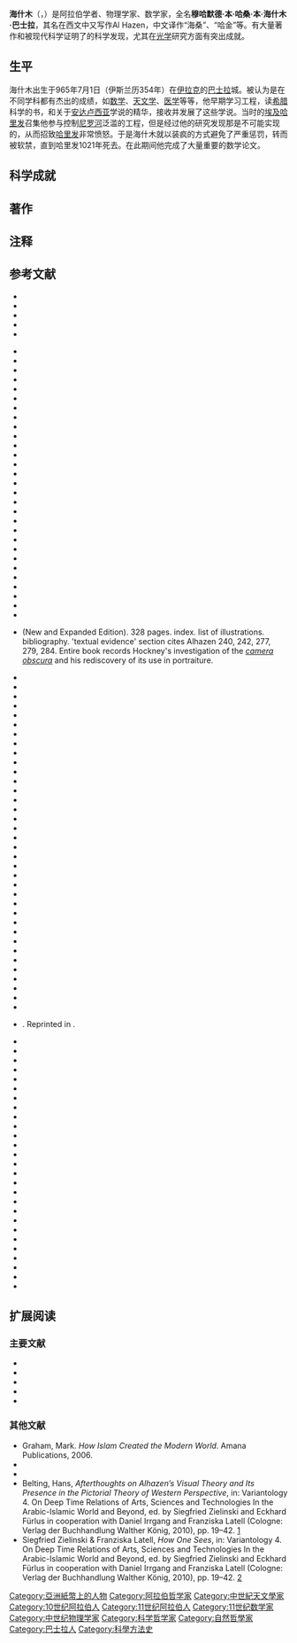 {{Expand English|en:Ibn al-Haytham}}
{{Infobox scientist
|name              = 阿尔·哈金
|image             = Hazan.png
|caption           = 阿尔·哈金(伊本·海什木)
|birth_date        = {{birth date|965|7|1}}<ref name=Britannica>{{Harvnb|Lorch|2008}}</ref> ([[伊斯兰历|伊斯兰历]]354 年)<ref>{{citation|author=[[Charles_M._Falco|Charles M. Falco]]|title=Ibn al-Haytham and the Origins of Computerized Image Analysis|publisher=International Conference on Computer Engineering & Systems (ICCES)|date=November 27–29, 2007|url=http://www.optics.arizona.edu/SSD/art-optics/papers/IEEECairo.pdf|accessdate=2010-01-30|archive-date=2011-07-26|archive-url=https://web.archive.org/web/20110726022317/http://www.optics.arizona.edu/SSD/art-optics/papers/IEEECairo.pdf|dead-url=yes}}</ref> |
|birth_place       = 现今[[伊拉克|伊拉克]][[巴士拉|巴士拉]]
|death_date        = {{death date and age|1040|3|6|965|7|1}}<ref name=Britannica/> (伊斯兰历430年)<ref>{{citation|title=Al-Mubashshir ibn Fâtik. Prolegomena to an Abortive Edition|author=[[Franz_Rosenthal|Franz Rosenthal]]|journal=Oriens|volume=13|year=1960–1961|pages=132–158 [136–7] |publisher=[[Brill_Publishers|Brill Publishers]]|jstor=1580309}}</ref>
|death_place       = [[法蒂玛王朝|法蒂玛王朝]][[埃及|埃及]][[开罗|开罗]]
|residence         = 巴士拉<br />[[开罗|开罗]]
|citizenship       =
|nationality       =
|ethnicity         = [[阿拉伯人|阿拉伯人]]
|fields            = [[物理学|物理学]]、[[数学|数学]]
|workplaces        =
|alma_mater        =
|notable_students  =
|influences        = [[亚里士多德|亚里士多德]]，[[欧几里得|欧几里得]]，[[托勒密|托勒密]]
|influenced        = [[伊本·魯世德|伊本·魯世德]]，[[威特罗|威特罗]]，[[罗吉尔·培根|罗吉尔·培根]]，[[开普勒|开普勒]]
|known_for         = 《光学之书》、《有关托勒密的疑点》、《世界的结构》、《运动模式》、《光论》、《地方论》等<br>[[科学方法|科学方法]]、[[实验科学|实验科学]]、[[实验物理学|实验物理学]]、[[实验心理学|实验心理学]]、[[视知觉|视知觉]]、[[解析几何|解析几何]]、[[天文学|天文学]]、[[天体力学|天体力学]]
|footnotes         =
|Religion          = 有神论者<ref name="mathsong.com"/> school_tradition = [[逊尼派|逊尼派]]
}}

'''海什木'''（{{lang-ar|محمد بن الحسن بن الحسن بن الهيثم أبو على البصري|Abū ʿAlī al-Ḥasan ibn al-Ḥasan ibn al-Haytham}}，{{bd|965年||1040年||}}）是阿拉伯学者、物理学家、数学家，全名'''穆哈默德·本·哈桑·本·海什木·巴士拉'''，其名在西文中又写作Al Hazen，中文译作“海桑”、“哈金”等。有大量著作和被现代科学证明了的科学发现，尤其在[[光学|光学]]研究方面有突出成就。

== 生平 ==
海什木出生于965年7月1日（伊斯兰历354年）在[[伊拉克|伊拉克]]的[[巴士拉|巴士拉]]城。被认为是在不同学科都有杰出的成绩，如[[阿拉伯数学|数学]]、[[天文学|天文学]]、[[阿拉伯医学|医学]]等等，他早期学习工程，读[[希腊|希腊]]科学的书，和关于[[安达卢西亚|安达卢西亚]]学说的精华，接收并发展了这些学说。当时的[[埃及|埃及]][[哈里发|哈里发]]召集他参与控制[[尼罗河|尼罗河]]泛滥的工程，但是经过他的研究发现那是不可能实现的，从而招致[[哈里发|哈里发]]非常愤怒。于是海什木就以装疯的方式避免了严重惩罚，转而被软禁，直到哈里发1021年死去。在此期间他完成了大量重要的数学论文。

== 科学成就 ==

== 著作 ==
==注释==
{{Reflist|2}}

== 参考文献 ==
{{Refbegin|2}}
* {{Citation
 |last         = Aaen-Stockdale
 |first        = C. R.
 |year         = 2008
 |title        = Ibn al-Haytham and psychophysics
 |journal      = Perception
 |volume       = 37
 |issue        = 4
 |pages        = 636–638
 |url          = http://www.perceptionweb.com/perception/editorials/p5940.pdf
 |doi          = 10.1068/p5940
 |pmid         = 18546671
 |access-date  = 2012-10-18
 |archive-url  = https://web.archive.org/web/20120321203226/http://www.perceptionweb.com/perception/editorials/p5940.pdf
 |archive-date = 2012-03-21
 |dead-url     = yes
}}
* {{Citation
 |last=Professor Abattouy
 |first=Mohammed
 |year=2002
 |title=The Arabic Science of weights: A Report on an Ongoing Research Project
 |journal=The Bulletin of the Royal Institute for Inter-Faith Studies
 |volume=4
 |pages=109–130
 }}
* {{Citation
 |last=Abbott
 |first=David
 |title=Biographical Dictionary of Scientists
 |volume=I
 |publisher=Frederick Muller Ltd
 |date=December 1983
 |isbn=0-584-10854-0
 |oclc=10505374
 }}
* {{Citation
 |last        = Agrawal
 |first       = Amit
 |last2       = Taguchi
 |first2      = Yuichi
 |last3       = Ramalingam
 |first3      = Srikumar
 |year        = 2011
 |title       = Beyond Alhazen's Problem: Analytical Projection Model for Non-Central Catadioptric Cameras with Quadric Mirrors
 |publisher   = IEEE Conference on Computer Vision and Pattern Recognition
 |url         = http://www.umiacs.umd.edu/~aagrawal/cvpr11/fp/fp.html
 |deadurl     = yes
 |archiveurl  = https://web.archive.org/web/20120307040949/http://www.umiacs.umd.edu/~aagrawal/cvpr11/fp/fp.html
 |archivedate = 2012-03-07
}}
* {{Citation
 |last        = Agrawal
 |first       = Amit
 |last2       = Taguchi
 |first2      = Yuichi
 |last3       = Ramalingam
 |first3      = Srikumar
 |year        = 2010
 |title       = Analytical Forward Projection for Axial Non-Central Dioptric and Catadioptric Cameras
 |publisher   = European Conference on Computer Vision
 |url         = http://www.umiacs.umd.edu/~aagrawal/eccv10/fp/fp.html
 |deadurl     = yes
 |archiveurl  = https://web.archive.org/web/20120307042704/http://www.umiacs.umd.edu/~aagrawal/eccv10/fp/fp.html
 |archivedate = 2012-03-07
}}

* {{Citation
 |last=Arjomand
 |first=Kamran
 |year=1997
 |title=The emergence of scientific modernity in Iran: controversies surrounding astrology and modern astronomy in the mid-nineteenth century
 |journal=[[Iranian_Studies|Iranian Studies]]
 |volume=30
 |issue=1
 }}
* {{Citation
 |last=Bettany
 |first=Laurence
 |year=1995
 |title=Ibn al-Haytham: an answer to multicultural science teaching?
 |journal=Physics Education
 |volume=30
 |pages=247–252
 |doi=10.1088/0031-9120/30/4/011
 |bibcode = 1995PhyEd..30..247B }}
* {{Citation
 |last=El-Bizri
 |first=Nader
 |author-link=Nader El-Bizri
 |year=2004
 |title=La perception de la profondeur: Alhazen, Berkeley et Merleau-Ponty
 |journal=Oriens-Occidens: sciences, mathématiques et philosophie de l’antiquité à l’âge classique (Cahiers du Centre d’Histoire des Sciences et des Philosophies Arabes et Médiévales)
 |volume=5
 |pages=171–184
 |publisher=[[Centre_National_de_la_Recherche_Scientifique|Centre National de la Recherche Scientifique]]
 }}
* {{Citation
 |last=El-Bizri
 |first=Nader
 |author-link=Nader El-Bizri
 |year=2005a
 |title=A Philosophical Perspective on Alhazen’s ''Optics''
 |journal=Arabic Sciences and Philosophy
 |volume=15
 |issue=2
 |pages=189–218
 |publisher=[[Cambridge_University_Press|Cambridge University Press]]
 |doi=10.1017/S0957423905000172
 }}
* {{Citation
 |last=El-Bizri
 |first=Nader
 |author-link=Nader El-Bizri
 |year=2005b
 |contribution=Ibn al-Haytham
 |editor-last=Wallis
 |editor-first=Faith
 |title=Medieval Science, Technology, and Medicine: An Encyclopedia
 |pages=237–240
 |publisher=[[Routledge|Routledge]]
 |publication-place=[[New_York|New York]] & [[London|London]]
 |isbn=0-415-96930-1
 |oclc=218847614 58829023 61228669
 }}
* {{Citation
 |last=El-Bizri
 |first=Nader
 |author-link=Nader El-Bizri
 |year=2006
 |contribution=Ibn al-Haytham or Alhazen
 |editor-last=Meri
 |editor-first=Josef W.
 |title=Medieval Islamic Civilization: An Encyclopaedia
 |volume=II
 |pages=343–345
 |publisher=Routledge
 |publication-place=New York & London
 |isbn=0-415-96692-2
 |oclc=224371638 59360024
 }}
* {{Citation
 |last=El-Bizri
 |first=Nader
 |author-link=Nader El-Bizri
 |year=2007
 |title=In Defence of the Sovereignty of Philosophy: Al-Baghdadi's Critique of Ibn al-Haytham's Geometrisation of Place
 |journal=Arabic Sciences and Philosophy
 |volume=17
 |pages=57–80
 |publisher=Cambridge University Press
 |doi=10.1017/S0957423907000367
 }}
* {{Citation
 |last=El-Bizri
 |first=Nader
 |author-link=Nader El-Bizri
 |year=2004
 |title=Ibn al-Haytham et le problème de la couleur
 |journal=Oriens-Occidens: sciences, mathématiques et philosophie de l’antiquité à l’âge classique (Cahiers du Centre d’Histoire des Sciences et des Philosophies Arabes et Médiévales)
 |volume=7
 |pages=201–226
 |publisher=Centre National de la Recherche Scientifique
 }}
* {{Citation
 |last1=Bouali
 |first1=Hamid-Eddine
 |last2=Zghal
 |first2=Mourad
 |last3=Lakhdar
 |first3=Zohra Ben
 |year=2005
 |title=Popularisation of Optical Phenomena: Establishing the First Ibn Al-Haytham Workshop on Photography
 |publisher=The Education and Training in Optics and Photonics Conference
 |url=http://spie.org/etop/ETOP2005_080.pdf
 |accessdate=2008-07-08
 |format=PDF
 |archive-date=2011-05-24
 |archive-url=https://web.archive.org/web/20110524041243/http://spie.org/etop/ETOP2005_080.pdf
 |dead-url=no
 }}
* {{Citation
 |last        = Burns
 |first       = Robert
 |title       = Some fear Iraq may be rebuilding its weapons of mass destruction
 |url         = http://www.cjonline.com/stories/080899/new_iraqweapons.shtml
 |newspaper   = [[Topeka_Capital-Journal|Topeka Capital-Journal]]
 |date        = 1999-08-08
 |accessdate  = 2008-09-21
 |deadurl     = yes
 |archiveurl  = https://web.archive.org/web/20090315184541/http://www.cjonline.com/stories/080899/new_iraqweapons.shtml
 |archivedate = 2009年3月15日
 |df          = 
}}
* {{Citation
 |last1=Child
 |first1=John
 |last2=Shuter
 |first2=Paul
 |last3=Taylor
 |first3=David
 |title=Understanding History
 |year=1992
 |publisher=[[Heinemann_(book_publisher)|Heinemann]]
 |isbn=0-435-31211-1
 |oclc=27338645
 }}
* {{Citation
 |last=Corbin
 |first=Henry
 |author-link=Henry Corbin
 |title=History of Islamic Philosophy, Translated by Liadain Sherrard, [[Philip_Sherrard|Philip Sherrard]]
 |publisher=Kegan Paul International in association with Islamic Publications for The Institute of Ismaili Studies
 |publication-place=London
 |date=1993; original French 1964
 |isbn=0-7103-0416-1
 |oclc=22109949 221646817 22181827 225287258
 }}
* {{Citation
 |last=Crombie
 |first=A. C.
 |year=1971
 |title=Robert Grosseteste and the Origins of Experimental Science, 1100–1700
 |publisher=[[Clarendon_Press|Clarendon Press]], [[Oxford_University|Oxford University]]
 }}
* {{Citation
 |last=Dr. Al Deek
 |first=Mahmoud
 |year=2004
 |title=Ibn Al-Haitham: Master of Optics, Mathematics, Physics and Medicine
 |journal=Al Shindagah
 |issue=November–December 2004
 |url=http://www.alshindagah.com/novdec2004/ibn.html
 |access-date=2012-10-18
 |archive-url=https://web.archive.org/web/20080617021504/http://www.alshindagah.com/novdec2004/ibn.html
 |archive-date=2008-06-17
 |dead-url=yes
 }}
* {{Citation
 |title=Science and Human Destiny
 |last1=Dessel
 |first1=Norman F.
 |last2=Nehrich
 |first2=Richard B.
 |last3=Glenn I.
 |first3=Voran
 |year=1973
 |publisher=[[McGraw-Hill|McGraw-Hill]]
 |isbn=0-07-016580-7
 |oclc=409664
 }}
* {{Citation
 |last=Duhem
 |first=Pierre
 |author-link=Pierre Duhem
 |date=1908, 1969
 |title=To Save the Phenomena: An Essay on the Idea of Physical theory from Plato to Galileo
 |publisher=[[University_of_Chicago_Press|University of Chicago Press]], [[Chicago|Chicago]]
 |isbn=0-226-16921-9
 |oclc=12429405
 }}
* {{Citation
 |last=Eder
 |first=Michelle
 |year=2000
 |title=Views of Euclid's Parallel Postulate in Ancient Greece and in Medieval Islam
 |url=http://www.math.rutgers.edu/~cherlin/History/Papers2000/eder.html
 |publisher=[[Rutgers_University|Rutgers University]]
 |accessdate=2008-01-23
 |archive-date=2016-08-19
 |archive-url=https://web.archive.org/web/20160819183259/http://www.math.rutgers.edu/~cherlin/History/Papers2000/eder.html
 |dead-url=no
 }}
* {{Citation
 |last=Elliott
 |first=Robert Stratman
 |year=1966
 |title=Electromagnetics
 |publisher=McGraw-Hill
 |publication-place=New York
 }}
* {{Citation
 |last        = Falco
 |first       = Charles M.
 |author-link = Charles M. Falco
 |title       = Ibn al-Haytham and the Origins of Modern Image Analysis
 |publisher   = presented at a plenary session at the International Conference on Information Sciences, Signal Processing and its Applications
 |date        = 12–15 February 2007
 |location    = [[Sharjah|Sharjah]], [[United_Arab_Emirates|United Arab Emirates]] (U.A.E.)
 |url         = http://www.optics.arizona.edu/ssd/FalcoPlenaryUAE.pdf
 |accessdate  = 2008-01-23
}}{{dead link|date=2018年1月 |bot=InternetArchiveBot |fix-attempted=yes }}
* {{Citation
 |last=Faruqi
 |first=Yasmeen M.
 |year=2006
 |title=Contributions of Islamic scholars to the scientific enterprise
 |journal=International Education Journal
 |volume=7
 |issue=4
 |pages=391–396
 }}
* {{Citation
 |last=Gondhalekar
 |first=Prabhakar M.
 |year=2001
 |title=The Grip of Gravity: The Quest to Understand the Laws of Motion and Gravitation
 |publisher=Cambridge University Press
 |isbn=0-521-80316-0
 |oclc=224074913 45418963
 }}
* {{Citation
 |last=Grant
 |first=Edward
 |year=1974
 |title=A source book in medieval science
 |volume=Volume One
 |location= Cambridge MA
 |publisher= Harvard University Press
}}
* {{Citation
 |last=Grant
 |first=Edward
 |contribution=Alhazen
 |year=2008
 |title=Encarta'' Online Encyclopedia
 |publisher=[[Microsoft|Microsoft]]
 |url=http://encarta.msn.com/encyclopedia_761579452/Alhazen.html
 |accessdate=2008-09-16
 |archive-url=https://web.archive.org/web/20080526161019/http://encarta.msn.com/encyclopedia_761579452/Alhazen.html
 |archive-date=2008-05-26
 |dead-url=yes
 }}
* {{Citation
 |last=Hamarneh
 |first=Sami
 |year=1972
 |title=Review: Hakim Mohammed Said, ''Ibn al-Haitham''
 |journal=[[Isis_(journal)|Isis]]
 |volume=63
 |issue=1
 |pages=118–119
 |doi=10.1086/350861
 }}
* {{Citation
 |last=Hassan
 |first=Ahmad Y.
 |author-link=Ahmad Y Hassan
 |url=http://www.history-science-technology.com/Articles/articles%206.htm
 |title=Al-Jazari And the History of the Water Clock
 |year=2007
 |accessdate=2008-01-23
 |archive-date=2014-02-08
 |archive-url=https://web.archive.org/web/20140208205525/http://www.history-science-technology.com/Articles/articles%206.htm
 |dead-url=no
 }}
* {{Citation
 |last=Hatfield
 |first=Gary
 |contribution=Was the Scientific Revolution Really a Revolution in Science?
 |editor1-last=Ragep
 |editor1-first=F. J.
 |editor2-last=Ragep
 |editor2-first=Sally P.
 |editor3-last=Livesey
 |editor3-first=Steven John
 |year=1996
 |title=Tradition, Transmission, Transformation: Proceedings of Two Conferences on Pre-modern Science held at the University of Oklahoma
 |publisher=[[Brill_Publishers|Brill Publishers]]
 |isbn=90-04-09126-2
 |oclc=19740432 234073624 234096934
 }}
* {{Citation
 |last=Heeffer
 |first=Albrecht
 |date=September 14–15, 2003
 |contribution=Kepler’s near discovery of the sine law: A qualitative computational model
 |title=Third International workshop: Computer models of scientific reasoning and applications
 |publisher=[[National_Library_of_the_Argentine_Republic|National Library of the Argentine Republic]]
 |publication-place=[[Buenos_Aires|Buenos Aires]]
 |url=http://logica.ugent.be/albrecht/thesis/Heeffer-CMSRAfinal.pdf
 |accessdate=2008-01-23
 |format=PDF
 |archive-date=2021-03-13
 |archive-url=https://web.archive.org/web/20210313035918/http://logica.ugent.be/albrecht/thesis/Heeffer-CMSRAfinal.pdf
 |dead-url=no
 }}
* {{Citation
 |last=Hershenson
 |first=Maurice
 |year=1989
 |title=The Moon Illusion
 |publisher=[[Lawrence_Erlbaum_Associates|Lawrence Erlbaum Associates]]
 |isbn=0-8058-0121-9
 |url=http://books.google.co.uk/books?id=x1qcL4CTwlIC
 |accessdate=2008-09-22
 |oclc=20091171 231045807
 |archive-date=2015-01-14
 |archive-url=https://web.archive.org/web/20150114083046/http://books.google.co.uk/books?id=x1qcL4CTwlIC
 |dead-url=yes
 }}
* {{Citation
 |last=Highfield
 |first=Roger
 |date=1 April 1997
 |title=Don solves the last puzzle left by ancient Greeks
 |journal=[[The_Daily_Telegraph|The Daily Telegraph]]
 |volume=676
 |url=http://www.telegraph.co.uk/htmlContent.jhtml?html=/archive/1997/04/01/ngre01.html
 |accessdate=2008-09-24
 |archive-date=2004-11-23
 |archive-url=https://web.archive.org/web/20041123051228/http://www.telegraph.co.uk/htmlContent.jhtml?html=%2Farchive%2F1997%2F04%2F01%2Fngre01.html
 |dead-url=no
 }}
* {{Citation
 |last=Hockney
 |first=David
 |year=2006
 |title=Secret Knowledge: Rediscovering the Lost Techniques of the Old Masters
 |isbn=0-14-200512-6
 }} (New and Expanded Edition). 328 pages. index. list of illustrations. bibliography. 'textual evidence' section cites Alhazen 240, 242, 277, 279, 284. Entire book records Hockney's investigation of the ''[[camera_obscura|camera obscura]]'' and his rediscovery of its use in portraiture.
* {{Citation
 |last=Hodgson
 |first=Peter Edward
 |publication-date=2006-01-15
 |year=2006
 |title=Theology And Modern Physics
 |publication-place=Burlington, VT
 |publisher=Ashgate Publishing
 |id=DDC: 201.653, LCC: BL265.P4 H63 2005
 |isbn=978-0-7546-3622-9
 |oclc=56876894
 }}
* {{Citation
 |last=Howard
 |first=Ian P.
 |year=1996
 |title=Alhazen's neglected discoveries of visual phenomena
 |journal=Perception
 |volume=25
 |issue=10
 |pages=1203–1217
 |doi=10.1068/p251203
 |pmid=9027923
 }}
* {{Citation
 |last1=Howard
 |first1=Ian P.
 |last2=Wade
 |first2=Nicholas J.
 |journal=Perception
 |year=1996
 |volume=25
 |issue=10
 |pages=1189–201
 |title=Ptolemy's contributions to the geometry of binocular vision
 |doi=10.1068/p251189
 |pmid=9027922
 }}
* {{Citation
 |last=Katz
 |first=Victor J.
 |year=1995
 |title=Ideas of Calculus in Islam and India
 |journal=Mathematics Magazine
 |volume=68
 |issue=3
 |pages=163–174
 |doi=10.2307/2691411
 }}
* {{Citation
 |last=Katz
 |first=Victor J.
 |year=1998
 |title=History of Mathematics: An Introduction
 |publisher=[[Addison-Wesley|Addison-Wesley]]
 |isbn=0-321-01618-1
 |oclc=38199387 60154481
 }}
* {{Citation
 |last1=Kelley
 |first1=David H.
 |last2=Milone
 |first2=E. F.
 |last3=Aveni
 |first3=A. F.
 |year=2005
 |title=Exploring Ancient Skies: An Encyclopedic Survey of Archaeoastronomy
 |publisher=Birkhäuser
 |isbn=0-387-95310-8
 |url=http://books.google.com/books?id=zNkgyyPr7kwC&pg=PA83&dq=%22book+of+optics%22+alhazen
 |oclc=213887290
 |accessdate=2012-10-18
 |archive-date=2013-06-17
 |archive-url=https://web.archive.org/web/20130617192843/http://books.google.com/books?id=zNkgyyPr7kwC&pg=PA83&dq=%22book+of+optics%22+alhazen
 |dead-url=no
 }}
* {{Citation
 |last=Khaleefa
 |first=Omar
 |year=1999
 |title=Who Is the Founder of Psychophysics and Experimental Psychology?
 |journal=American Journal of Islamic Social Sciences
 |volume=16
 |issue=2
 }}
* {{Citation
 |last=Langerman
 |first=Y. Tzvi
 |year=1990
 |title=Ibn al Haytham's On the Configuration of the World
 }}
* {{Citation
 |last=Lindberg
 |first=David C.
 |year=1967
 |title=Alhazen's Theory of Vision and Its Reception in the West
 |journal=Isis
 |volume=58
 |issue=3
 |pages=321–341
 |doi=10.1086/350266
 |pmid=4867472
 }}
* {{Citation
 |last=Lindberg
 |first=David C.
 |year=1976
 |title=Theories of Vision from al-Kindi to Kepler
 |publisher=University of Chicago Press, Chicago
 |isbn=0-226-48234-0
 |oclc=1676198 185636643
 }}
* {{Citation
 |last=Lindberg
 |first=David C.
 |year=1996
 |title=Roger Bacon and the Origins of Perspectiva in the Middle Ages''
 |publisher=Clarendon Press
 }}
* {{Citation
 |last=Lorch
 |first=Richard
 |year=2008
 |contribution=Ibn al-Haytham
 |title=Encyclopædia Britannica
 |url=http://www.britannica.com/EBchecked/topic/738111/Ibn-al-Haytham
 |accessdate=2008-08-06
 |archive-date=2015-05-30
 |archive-url=https://web.archive.org/web/20150530011153/http://www.britannica.com/EBchecked/topic/738111/Ibn-al-Haytham
 |dead-url=no
 }}
* {{Citation
 |last1=MacKay
 |first1=R. J.
 |last2=Oldford
 |first2=R. W.
 |title=Scientific Method, Statistical Method and the Speed of Light
 |journal=[[Statistical_Science|Statistical Science]]
 |volume=15
 |issue=3
 |date=August 2000
 |pages=254–78
 |doi=10.1214/ss/1009212817}}
* {{Citation
 |last=Marshall
 |first=O. S.
 |year=1950
 |title=Alhazen and the Telescope
 |journal=Astronomical Society of the Pacific Leaflets
 |volume=6
 |page=4
 }}
* {{Citation
 |first        = Pavlos
 |last         = Mihas
 |date         = July 15–18, 2005
 |contribution = Use of History in Developing ideas of refraction, lenses and rainbow
 |title        = Eighth International History, Philosophy, Sociology & Science Teaching Conference
 |url          = http://www.ihpst2005.leeds.ac.uk/papers/Mihas.pdf
 |publisher    = [[University_of_Leeds|University of Leeds]]
 |accessdate   = 2008-01-23
 |format       = PDF
 |deadurl      = yes
 |archiveurl   = https://web.archive.org/web/20070927032208/http://www.ihpst2005.leeds.ac.uk/papers/Mihas.pdf
 |archivedate  = 2007-09-27
}}
* {{Citation
 |last=Mohamed
 |first=Mohaini
 |title=Great Muslim Mathematicians
 |year=2000
 |publisher=Penerbit UTM
 |isbn=983-52-0157-9
 |oclc=48759017
 }}
* {{Citation
 |last=Montada
 |first=Josep Puig
 |date=September 28, 2007
 |contribution=Ibn Bajja
 |title=Stanford Encyclopedia of Philosophy
 |url=http://plato.stanford.edu/entries/ibn-bajja
 |accessdate=2008-07-11
 |archive-date=2020-03-16
 |archive-url=https://web.archive.org/web/20200316085852/https://plato.stanford.edu/entries/ibn-bajja/
 |dead-url=no
 }}
* {{Citation
 |last1=Morelon
 |first1=Régis
 |last2=Rashed
 |first2=Roshdi
 |year=1996
 |title=[[Encyclopedia_of_the_History_of_Arabic_Science|Encyclopedia of the History of Arabic Science]]
 |volume=2
 |publisher=Routledge
 |isbn=0-415-12410-7
 |oclc=34731151
 }}
* {{Citation
 |last=Murphy
 |first=Dan
 |title=No more 'Saddams': Iraqis get new currency
 |url=http://www.csmonitor.com/2003/1017/p07s01-woiq.html
 |newspaper=[[The_Christian_Science_Monitor|The Christian Science Monitor]]
 |date=2003-10-17
 |accessdate=2008-09-21
 |archive-date=2021-04-17
 |archive-url=https://web.archive.org/web/20210417150602/https://www.csmonitor.com/2003/1017/p07s01-woiq.html
 |dead-url=no
 }}
* {{Citation
 |first=Seyyed Hossein
 |last=Nasr
 |author-link=Hossein Nasr
 |title=The achievements of Ibn Sina in the field of science and his contributions to its philosophy
 |journal=Islam & Science
 |issue=December 2003
 |year=2003
 }}
* {{Citation
 |last1=O'Connor
 |first1=J. J.
 |last2=Robertson
 |first2=E. F.
 |date=November 1999
 |title=Abu Ali al-Hasan ibn al-Haytham
 |url=http://www-history.mcs.st-andrews.ac.uk/Biographies/Al-Haytham.html
 |accessdate=2008-09-20
 |archive-date=2009-04-19
 |archive-url=https://web.archive.org/web/20090419131556/http://www-history.mcs.st-andrews.ac.uk/Biographies/Al-Haytham.html
 |dead-url=no
 }}
* {{Citation
 |last1=O'Connor
 |first1=J. J.
 |last2=Robertson
 |first2=E. F.
 |date=August 2002
 |title=Light through the ages: Ancient Greece to Maxwell
 |url=http://www-history.mcs.st-andrews.ac.uk/HistTopics/Light_1.html
 |accessdate=2008-09-20
 |archive-date=2019-10-23
 |archive-url=https://web.archive.org/web/20191023091334/https://www-history.mcs.st-andrews.ac.uk/HistTopics/Light_1.html
 |dead-url=no
 }}
* {{Citation
 |last=Omar
 |first=Saleh Beshara
 |year=1977
 |title=Ibn al-Haytham's Optics: A Study of the Origins of Experimental Science
 |publisher=[[Minneapolis|Minneapolis]]: Bibliotheca Islamica
 |isbn=0-88297-015-1
 |oclc=3328963
 }}
* {{Citation
 |last=Pines
 |first=Shlomo
 |author-link=Shlomo Pines
 |year=1986
 |title=Studies in Arabic Versions of Greek Texts and in Mediaeval Science
 |publisher=Brill Publishers
 |isbn=965-223-626-8
 |oclc=14217211 165468475 46823952 60041227
 }}
* {{Citation
 |last=Plott
 |first=C.
 |year=2000
 |title=Global History of Philosophy: The Period of Scholasticism
 |isbn=81-208-0551-8
 |publisher=[[Motilal_Banarsidass|Motilal Banarsidass]]
<!-- |ISBN status=May be invalid – please double check -->
 }}
* {{Citation
 |last         = Powers
 |first        = Richard
 |author-link  = Richard Powers
 |date         = April 18, 1999
 |contribution = Best Idea; Eyes Wide Open
 |url          = http://online.physics.uiuc.edu/courses/phys199epp/fall06/Powers-NYTimes.pdf
 |title        = The New York Times
 |accessdate   = 2008-01-23
 |deadurl      = yes
 |archiveurl   = https://web.archive.org/web/20080229172533/http://online.physics.uiuc.edu/courses/phys199epp/fall06/Powers-NYTimes.pdf
 |archivedate  = 2008年2月29日
}}
* {{Citation
 |last=Qadir
 |first=Asghar
 |year=1989
 |title=Relativity: An Introduction to the Special Theory
 |publisher=World Scientific Publishing Co., [[Singapore|Singapore]]
 }}
* {{Citation
 |last=Qadir
 |first=C. A.
 |year=1990
 |title=Philosophy and Science in the lslamic World
 |publisher=Routledge
 |publication-place=London
 }}
* {{Citation
 |last=Rashed
 |first=Roshdi
 |title=A Polymath in the 10th century
 |journal=[[Science_(journal)|Science]]
 |volume=297
 |issue=5582
 |doi=10.1126/science.1074591
 |page=773
 |pmid=12161634
 |issn=0036-8075
 |url=http://www.sciencemag.org/cgi/pmidlookup?view=long&pmid=12161634
 |date=August 2002a}}
* {{Citation
 |last=Rashed
 |first=Roshdi
 |title=PORTRAITS OF SCIENCE: A Polymath in the 10th Century
 |page=773
 |publisher=[[Science_magazine|Science magazine]]
 |url=http://www.sciencemag.org/cgi/content/full/297/5582/773
 |accessdate=2008-09-16
 |pmid=12161634
 |doi=10.1126/science.1074591
 |journal=Science
 |volume=297
 |issue=5582
 |issn=0036-8075
 |date=2002-08-02
 |archive-date=2009-06-25
 |archive-url=https://web.archive.org/web/20090625071224/http://www.sciencemag.org/cgi/content/full/297/5582/773
 |dead-url=no
 }}
* {{Citation
 |last=Rashed
 |first=Roshdi
 |year=2007
 |title=The Celestial Kinematics of Ibn al-Haytham
 |journal=Arabic Sciences and Philosophy
 |volume=17
 |pages=7–55
 |publisher=Cambridge University Press
 |doi=10.1017/S0957423907000355
 }}
* {{Citation
 |last=Rosen
 |first=Edward
 |date=1 January 1985
 |title=The Dissolution of the Solid Celestial Spheres
 |journal=Journal of the History of Ideas
 |volume=46
 |issue=1
 |pages=13–31
 |doi=10.2307/2709773
 |issn=0022-5037
 }}
* {{Citation
 |first=J.
 |last=Rottman
 |title=A first course in Abstract Algebra
 |publisher=Prentice Hall
 |date=February 28, 2000
 |isbn=0-13-011584-3
 |oclc=42960682 59576116
 }}
* {{Citation
 |last=Rozenfeld
 |first=Boris A.
 |year=1988
 |title=A History of Non-Euclidean Geometry: Evolution of the Concept of a Geometric Space
 |publisher=[[Springer_Science+Business_Media|Springer Science+Business Media]]
 |isbn=0-387-96458-4
 |oclc=15550634 230166667 230980046 77693662
 }}
* {{Citation
 |last1=Rozenfeld
 |first1=Boris Abramovich
 |last2=Youschkevitch
 |first2=Adolf P.
 |year=1996
 |contribution=Geometry
 |editor-last=Rashed
 |editor-first=Roshdi
 |title=Encyclopedia of the History of Arabic Science
 |volume=2
 |pages=447–494
 |publisher=Routledge
 |publication-place=London & New York
 }}
* {{Citation
 |last1=Saad
 |first1=Bashar
 |last2=Azaizeh
 |first2=Hassan
 |last3=Said
 |first3=Omar
 |date=October 2005
 |title=Tradition and Perspectives of Arab Herbal Medicine: A Review
 |journal=Evidence-based Complementary and Alternative Medicine
 |volume=2
 |issue=4
 |pages=475–479
 |publisher=[[Oxford_University_Press|Oxford University Press]]
 |doi=10.1093/ecam/neh133
 |pmid=16322804
 |pmc=1297506
 }}
* {{Citation |last=Sabra |first=A. I. |author-link=A. I. Sabra |year=1971 |title=The astronomical origin of Ibn al-Haytham’s concept of experiment |journal=Actes du XIIe congrès international d’histoire des sciences |volume=3 |pages=133–136 |publisher=Albert Blanchard, [[Paris|Paris]]}}. Reprinted in {{Citation |last=Sabra |first=A. I. |author-link=A. I. Sabra |year=1994 |title=Optics, Astronomy and Logic: Studies in Arabic Science and Philosophy |series=Collected Studies Series |volume=444 |publisher=Variorum, Aldershot |isbn=0-86078-435-5 |oclc=29847104 30739740}}.
* {{Citation
 |last=Sabra
 |first=A. I.
 |author-link=A. I. Sabra
 |editor-last=Nasr
 |editor-first=Seyyed Hossein
 |editor-link=Hossein Nasr
 |contribution=Ibn al-Haytham and the Visual Ray Hypothesis
 |title=Ismaili Contributions to Islamic Culture
 |year=1978a
 |publisher=[[Shambhala_Publications|Shambhala Publications]]
 |location=[[Boston|Boston]]
 |isbn=0-87773-731-2
 |pages=178–216
<!-- |unused_data=|ISBN status=May be invalid – please double check -->
 }}
* {{Citation
 |last=Sabra
 |first=A. I.
 |author-link=A. I. Sabra
 |year=1978b
 |contribution=An Eleventh-Century Refutation of Ptolemy's Planetary Theory
 |editor-last=Hilfstein
 |editor-first=Erna
 |editor2-last=Czartoryski
 |editor2-first=Paweł
 |editor-last3=Grande
 |editor-first3=Frank D.
 |title=Science and History: Studies in Honor of Edward Rosen
 |pages=117–131
 |series=Studia Copernicana
 |volume=XVI
 |publisher=[[Ossolineum|Ossolineum]], [[Wrocław|Wrocław]]
 }}
* {{Citation
 |last=Sabra
 |first=A. I.
 |author-link=A. I. Sabra
 |year=1981
 |title=Theories of Light from Descartes to Newton
 |publisher=Cambridge University Press
 }}
* {{Citation
 |last=Sabra
 |first=A. I.
 |author-link=A. I. Sabra
 |year=1998
 |title=Configuring the Universe: Aporetic, Problem Solving, and Kinematic Modeling as Themes of Arabic Astronomy
 |journal=Perspectives on Science
 |volume=6
 |issue=3
 |pages=288–330
 }}
* {{Citation
 |last         = Sabra
 |first        = A. I.
 |author-link  = A. I. Sabra
 |url          = http://www.harvardmagazine.com/on-line/090351.html
 |contribution = Ibn al-Haytham: Brief life of an Arab mathematician
 |title        = Harvard Magazine
 |date         = October–December 2003
 |accessdate   = 2008-01-23
 |deadurl      = yes
 |archiveurl   = https://web.archive.org/web/20070927224948/http://www.harvardmagazine.com/on-line/090351.html
 |archivedate  = 2007-09-27
}}
* {{Citation
 |last1=Sabra
 |first=A. I.
 |author1-link=A. I. Sabra
 |last2=Hogendijk
 |first2=J. P.
 |year=2003
 |title=The Enterprise of Science in Islam: New Perspectives
 |publisher=[[MIT_Press|MIT Press]]
 |isbn=0-262-19482-1
 |oclc=237875424 50252039
 }}
* {{Citation
 |last=Saliba
 |first=George
 |author-link=George Saliba
 |year=1994
 |title=A History of Arabic Astronomy: Planetary Theories During the Golden Age of Islam
 |publisher=[[New_York_University_Press|New York University Press]]
 |isbn=0-8147-8023-7
 |oclc=35666761
 }}
* {{Citation
 |first1=H.
 |last1=Salih
 |first2=M.
 |last2=Al-Amri
 |first3=M.
 |last3=El Gomati
 |year=2005
 |title=The Miracle of Light
 |journal=A World of Science
 |volume=3
 |issue=3
 |publisher=[[UNESCO|UNESCO]]
 }}
* {{Citation
 |last1=Samuelson
 |first1=James
 |last2=Crookes
 |first2=William
 |title=The Journal of Science, and Annals of Astronomy, Biology, Geology
  }}
* {{Citation
 |last=Sardar
 |first=Ziauddin
 |author-link=Ziauddin Sardar
 |year=1998
 |contribution=Science in Islamic philosophy
 |title=Islamic Philosophy
 |publisher=[[Routledge_Encyclopedia_of_Philosophy|Routledge Encyclopedia of Philosophy]]
 |url=http://www.muslimphilosophy.com/ip/rep/H016.htm
 |accessdate=2008-02-03
 |archive-date=2018-05-26
 |archive-url=https://web.archive.org/web/20180526222143/http://www.muslimphilosophy.com/ip/rep/H016.htm
 |dead-url=no
 }}
* {{Citation
 |last=Sarton
 |first=George
 |author-link=George Sarton
 |title=Introduction To The History of Science, Volume I: From Homer To Omar Khayyam
 |year=1927
 |publisher=[[Carnegie_Institution_for_Science|Carnegie Institution for Science]]
 |publication-place=[[Baltimore,_Maryland|Baltimore, Maryland]]
 }}
* {{Citation
 |last = Van Sertima
 |first = Ivan
 |author-link = Ivan Van Sertima
 |coauthors = 
 |title = Golden Age Of The Moor
 |publisher = [[Transaction_Publishers|Transaction Publishers]]
 |year = 2004
 |url = http://books.google.co.uk/books?id=1F9HPuDkySsC&pg=PA382&dq=%22house+of+wisdom%22+ibn+al-hazen
 |doi = 
 |isbn = 1-56000-581-5
 |oclc = 123168739 25416243 29837541 44748929 50901951 56571741 57559516
 |accessdate = 2012-10-18
 |archive-date = 2012-04-02
 |archive-url = https://web.archive.org/web/20120402062230/http://books.google.co.uk/books?id=1F9HPuDkySsC&pg=PA382&dq=%22house+of+wisdom%22+ibn+al-hazen
 |dead-url = no
 }}
* {{Citation
 |last=Smith
 |first=A. Mark
 |publisher=[[American_Philosophical_Society|American Philosophical Society]] & DIANE Publishing
 |isbn=978-0-87169-914-5
 |title=Alhacen's theory of visual perception: a critical edition, with English translation and commentary, of the first three books of Alhacen's De aspectibus, the medieval Latin version of Ibn al-Haytham's Kitab al-Manazir
 |series = Transactions of the American Philosophical Society
 |volume=91-4, 91-5
 |publication-place=[[Philadelphia|Philadelphia]]
 |year=2001
 |oclc=163278528 163278565 185537919 47168716
 }}
* {{Citation
 |last=Smith
 |first=A. Mark
 |title=The Alhacenian Account Of Spatial Perception And Its Epistemological Implications
 |journal=Arabic Sciences and Philosophy
 |volume=15
 |year=2005
 |publisher=Cambridge University Press
 |doi=10.1017/S0957423905000184
 }}
* {{Citation
 |last=Smith
 |first=John D.
 |date=1 March 1992
 |title=The Remarkable Ibn al-Haytham
 |journal=The Mathematical Gazette
 |volume=76
 |issue=475
 |pages=189–198
 |publisher=[[Mathematical_Association|Mathematical Association]]
 |doi=10.2307/3620392
 |issn=0025-5572
 }}
* {{Citation
 |last=Thiele
 |first=Rüdiger
 |year=2005
 |title=In Memoriam: Matthias Schramm
 |journal=Arabic Sciences and Philosophy
 |volume=15
 |pages=329–331
 |publisher=Cambridge University Press
 |doi=10.1017/S0957423905000214
 }}
* {{Citation
 |first=G. J.
 |last=Toomer
 |authorlink=G. J. Toomer
 |title=Review: ''Ibn al-Haythams Weg zur Physik'' by Matthias Schramm
 |journal=Isis
 |volume=55
 |issue=4
 |date=December 1964
 |pages=463–465
 |doi=10.1086/349914
 }}
* {{Citation
 |last=Topdemir
 |first=Hüseyin Gazi
 |year=1999
 |title=Takîyüddîn'in Optik Kitabi
 |publisher=Ministry of Culture Press
 |publication-place=[[Ankara|Ankara]]
 }}
* {{Citation
 |last=Topdemir
 |first=Hüseyin Gazi
 |year=2007a
 |title=Kamal Al-Din Al-Farisi’s Explanation of the Rainbow
 |journal=Humanity & Social Sciences Journal
 |volume=2
 |issue=1
 |pages=75–85
 |url=http://www.idosi.org/hssj/hssj2(1)07/10.pdf
 |accessdate=2008-09-16
 |archive-date=2008-10-02
 |archive-url=https://web.archive.org/web/20081002144913/http://www.idosi.org/hssj/hssj2(1)07/10.pdf
 |dead-url=no
 }}
* {{Citation
 |last=Topdemir
 |first=Huseyin Gazi
 |year=2007b
 |date=July 18, 2007
 |title=Ibn al-Haytham (965-1039) His Life and Works}}
* {{Citation
 |last=Topdemir
 |first=Hüseyin Gazi
 |date=30 June 2008
 |title=Taqi al-Din ibn Ma‘ruf and the Science of Optics: The Nature of Light and the Mechanism of Vision
 |publisher=FSTC Limited
 |url=http://muslimheritage.com/topics/default.cfm?ArticleID=951
 |accessdate=2008-07-04
 |archive-url=https://web.archive.org/web/20080714205558/http://muslimheritage.com/topics/default.cfm?ArticleID=951
 |archive-date=2008-07-14
 |dead-url=yes
 }}
* {{Citation
 |last=Verma
 |first=R. L.
 |title=Al-Hazen: father of modern optics
 |journal=Al-Arabi
 |date=August 1969
 |volume=8
 |pages=12–3
 |pmid=11634474
 }}
* {{Citation
 |last=Vernet
 |first=J.
 |contribution=Ibn al- Hayt̲h̲am, Abū ʿalī al-Ḥasan b. al-Ḥasan (or Ḥusayn) b. al-Hayt̲h̲am al-Baṣrī al-Miṣrī
 |title=Encyclopaedia of Islam
 |editor1-last=Bearman
 |editor1-first=P.
 |editor2-last=Bianquis
 |editor2-first=Th.
 |editor3-last=Bosworth
 |editor3-first=C. E.
 |editor4-last=van Donzel
 |editor4-first=E.
 |editor5-last=Heinrichs
 |editor5-first=W. P.
 |publisher=Brill Publishers
 |publication-place=Brill Online
 |date=4 April 2008
 |url=http://www.brillonline.nl/subscriber/entry?entry=islam_SIM-3195
 |accessdate=2008-09-16
 }}{{Dead link}}
* {{Citation
 |last=Wade
 |first=Nicholas J.
 |year=1998
 |title=A Natural History of Vision
 |publisher=Cambridge, MA: MIT Press
 }}
* {{Citation
 |last=Wade
 |first=Nicholas J.
 |last2=Finger
 |first2=Stanley
 |year=2001
 |title=The eye as an optical instrument: from camera obscura to Helmholtz's perspective
 |journal=Perception
 |volume=30
 |issue=10
 |pages=1157–1177
 |doi=10.1068/p3210
 |pmid=11721819
 }}
* {{Citation
 |last = Weisstein
 |first = Eric
 |title = Alhazen's Billiard Problem
 |publisher = [[Mathworld|Mathworld]]
 |url = http://mathworld.wolfram.com/AlhazensBilliardProblem.html
 |accessdate = 2008-09-24
 |archive-date = 2021-04-17
 |archive-url = https://web.archive.org/web/20210417150705/https://mathworld.wolfram.com/AlhazensBilliardProblem.html
 |dead-url = no
 }}
* {{Citation
 |last = Whitaker
 |first = Brian
 |author-link = Brian Whitaker
 |title = Centuries in the House of Wisdom
 |newspaper = [[The_Guardian|The Guardian]]
 |date = 2004-09-23
 |url = http://www.guardian.co.uk/education/2004/sep/23/research.highereducation1
 |accessdate = 2008-09-16
 |archive-date = 2012-06-14
 |archive-url = https://web.archive.org/web/20120614045529/http://www.guardian.co.uk/education/2004/sep/23/research.highereducation1
 |dead-url = no
 }}

{{Refend}}

== 扩展阅读 ==

=== 主要文献 ===
* {{Citation
 |last=Sabra
 |first=A. I., ed.
 |author-link=A. I. Sabra
 |title=The Optics of Ibn al-Haytham, Books I-II-III: On Direct Vision. The Arabic text, edited and with Introduction, Arabic-Latin Glossaries and Concordance Tables
 |publisher=[[Kuwait|Kuwait]]: National Council for Culture, Arts and Letters
 |year=1983
 }}
* {{Citation
 |last=Sabra
 |first=A. I., ed.
 |author-link=A. I. Sabra
 |title=The Optics of Ibn al-Haytham. Edition of the Arabic Text of Books IV-V: On Reflection and Images Seen by Reflection. 2 vols
 |publisher=Kuwait: The National Council for Culture, Arts and Letters
 |year=2002
 }}
* {{Citation
 |last=Sabra
 |first=A. I., trans.
 |author-link=A. I. Sabra
 |title=The Optics of Ibn al-Haytham. Books I-II-III: On Direct Vision. English Translation and Commentary. 2 vols
 |series=Studies of the Warburg Institute, vol. 40
 |publisher=The [[Warburg_Institute|Warburg Institute]], [[University_of_London|University of London]]
 |publication-place=[[London|London]]
 |year=1989
 |isbn=0-85481-072-2
 |oclc=165564751 165564771 180528350 180528355 180528359 21530166 230045836 24910015 59836570
 }}
* {{Citation
 |last=Smith
 |first=A. Mark, ed. and trans.
 |title=Alhacen's Theory of Visual Perception: A Critical Edition, with English Translation and Commentary, of the First Three Books of Alhacen's ''De aspectibus'', the Medieval Latin Version of Ibn al-Haytham's ''Kitāb al-Manāzir'', 2 vols.
 |journal=Transactions of the American Philosophical Society
 |volume=91
 |issue=4-5
 |publication-place=[[Philadelphia|Philadelphia]]
 |year=2001
 |isbn=0-87169-914-1
 |publisher=[[American_Philosophical_Society|American Philosophical Society]]
 |location=Philadelphia
 |oclc=47168716
 }}
* {{Citation
 |last=Smith
 |first=A. Mark, ed. and trans.
 |title=Alhacen on the Principles of Reflection: A Critical Edition, with English Translation and Commentary, of Books 4 and 5 of Alhacen's ''De Aspectibus'', the Medieval Latin version of Ibn-al-Haytham's ''Kitāb al-Manāzir'', 2 vols
 |journal=Transactions of the American Philosophical Society
 |volume=96
 |issue=2–3
 |publication-place=Philadelphia
 |year=2006
 |isbn=0-87169-962-1
 |publisher=American Philosophical Soc.
 |location=Philadelphia
 |oclc=123464885 185359947 185359957 219328717 219328739 70078653
 }}

=== 其他文献 ===
* Graham, Mark. ''How Islam Created the Modern World''. Amana Publications, 2006.
* {{Citation
 |last=Omar
 |first=Saleh Beshara
 |title=Ibn al-Haytham and Greek optics: a comparative study in scientific methodology
 |publisher=PhD Dissertation, [[University_of_Chicago|University of Chicago]], Department of Near Eastern Languages and Civilizations
 |date=June 1975}}
* {{Citation
 |last=Saliba
 |first=George
 |author-link=George Saliba
 |title=Islamic Science and the Making of the European Reneissance
 |year=2007
 |publisher=[[MIT_Press|MIT Press]]
 |isbn=0-262-19557-7
 }}
* Belting, Hans, ''Afterthoughts on Alhazen’s Visual Theory and Its Presence in the Pictorial Theory of Western Perspective'', in: Variantology 4. On Deep Time Relations of Arts, Sciences and Technologies In the Arabic-Islamic World and Beyond, ed. by Siegfried Zielinski and Eckhard Fürlus in cooperation with Daniel Irrgang and Franziska Latell (Cologne: Verlag der Buchhandlung Walther König, 2010), pp. 19–42. [https://web.archive.org/web/20110716063948/http://www.buchhandlung-walther-koenig.de/cat/kwb_45_variantology_4/pid_170000000000790428.aspx]
* Siegfried Zielinski & Franziska Latell, ''How One Sees'', in: Variantology 4. On Deep Time Relations of Arts, Sciences and Technologies In the Arabic-Islamic World and Beyond, ed. by Siegfried Zielinski and Eckhard Fürlus in cooperation with Daniel Irrgang and Franziska Latell (Cologne: Verlag der Buchhandlung Walther König, 2010), pp. 19–42. [https://web.archive.org/web/20110716063948/http://www.buchhandlung-walther-koenig.de/cat/kwb_45_variantology_4/pid_170000000000790428.aspx]

{{光学}}
{{中世紀哲學}}

{{Authority control}}
{{DEFAULTSORT:alhazen}}
[[Category:亞洲紙幣上的人物|Category:亞洲紙幣上的人物]]
[[Category:阿拉伯哲学家|Category:阿拉伯哲学家]]
[[Category:中世紀天文學家|Category:中世紀天文學家]]
[[Category:10世纪阿拉伯人|Category:10世纪阿拉伯人]]
[[Category:11世纪阿拉伯人|Category:11世纪阿拉伯人]]
[[Category:11世纪数学家|Category:11世纪数学家]]
[[Category:中世纪物理学家|Category:中世纪物理学家]]
[[Category:科学哲学家|Category:科学哲学家]]
[[Category:自然哲學家|Category:自然哲學家]]
[[Category:巴士拉人|Category:巴士拉人]]
[[Category:科學方法史|Category:科學方法史]]